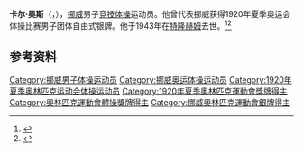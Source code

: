 {{NoteTA|G1=Sports}}
'''卡尔·奥斯'''（{{lang-no|Karl Aas}}，{{bd|1899年|8月25日|1943年|9月1日}}），[[挪威|挪威]]男子[[竞技体操|竞技体操]]运动员。他曾代表挪威获得1920年夏季奥运会体操比赛男子团体自由式银牌。他于1943年在[[特隆赫姆|特隆赫姆]]去世。<ref>{{Cite web|title=Karl AAS|url=https://www.olympic.org/karl-aas|accessdate=2021-03-30|work=International Olympic Committee|archive-date=2017-11-15|archive-url=https://web.archive.org/web/20171115204932/https://www.olympic.org/Karl-Aas|dead-url=no}}</ref><ref>{{cite web|url=https://www.olympedia.org/athletes/30862|title=Karl Aas|work=Olympedia|accessdate=2021-03-31|archive-date=2021-06-03|archive-url=https://web.archive.org/web/20210603202400/https://www.olympedia.org/athletes/30862|dead-url=no}}</ref>

== 参考资料 ==
{{reflist}}

{{Authority control}}
{{DEFAULTSORT:Aas, Karl}}
[[Category:挪威男子体操运动员|Category:挪威男子体操运动员]]
[[Category:挪威奥运体操运动员|Category:挪威奥运体操运动员]]
[[Category:1920年夏季奥林匹克运动会体操运动员|Category:1920年夏季奥林匹克运动会体操运动员]]
[[Category:1920年夏季奧林匹克運動會獎牌得主|Category:1920年夏季奧林匹克運動會獎牌得主]]
[[Category:奧林匹克運動會體操獎牌得主|Category:奧林匹克運動會體操獎牌得主]]
[[Category:挪威奧林匹克運動會銀牌得主|Category:挪威奧林匹克運動會銀牌得主]]